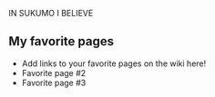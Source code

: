 IN SUKUMO I BELIEVE

==My favorite pages==

* Add links to your favorite pages on the wiki here!
* Favorite page #2
* Favorite page #3